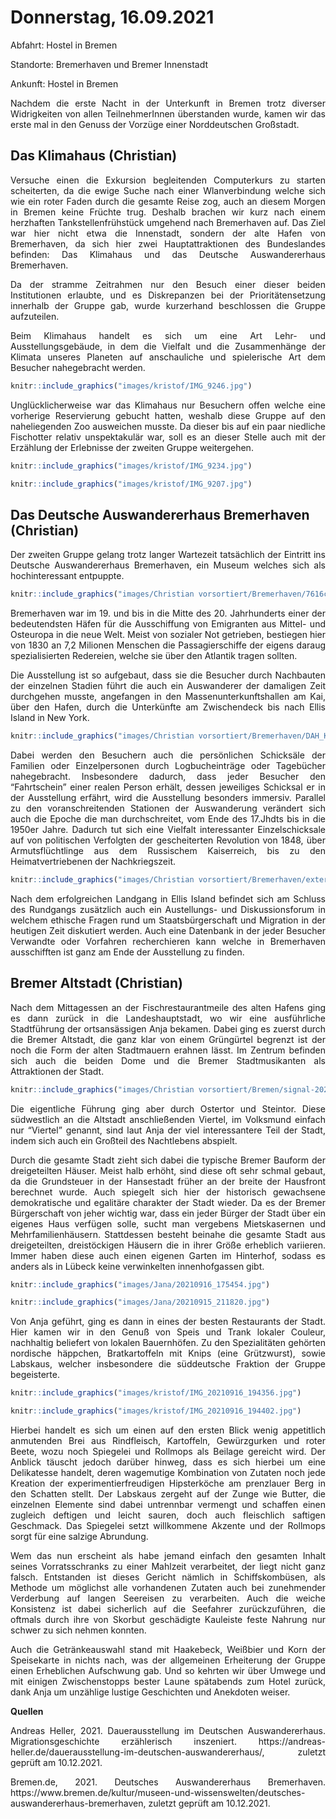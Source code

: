 # Donnerstag, 16.09.2021

Abfahrt: Hostel in Bremen

Standorte: Bremerhaven und Bremer Innenstadt

Ankunft: Hostel in Bremen


<div style="text-align: justify">

Nachdem die erste Nacht in der Unterkunft in Bremen trotz diverser Widrigkeiten von allen TeilnehmerInnen überstanden wurde, kamen wir das erste mal in den Genuss der Vorzüge einer Norddeutschen Großstadt. 
</div>
## Das Klimahaus (Christian)
<div style="text-align: justify">
Versuche einen die Exkursion begleitenden Computerkurs zu starten scheiterten, da die ewige Suche nach einer Wlanverbindung welche sich wie ein roter Faden durch die gesamte Reise zog, auch an diesem Morgen in Bremen keine Früchte trug.
Deshalb brachen wir kurz nach einem herzhaften Tankstellenfrühstück umgehend nach Bremerhaven auf.
Das Ziel war hier nicht etwa die Innenstadt, sondern der alte Hafen von Bremerhaven, da sich hier zwei Hauptattraktionen des Bundeslandes befinden:
Das Klimahaus und das Deutsche Auswandererhaus Bremerhaven.

Da der stramme Zeitrahmen nur den Besuch einer dieser beiden Institutionen erlaubte, und es Diskrepanzen bei der Prioritätensetzung innerhalb der Gruppe gab, wurde kurzerhand beschlossen die Gruppe aufzuteilen.

Beim Klimahaus handelt es sich um eine Art Lehr- und Ausstellungsgebäude, in dem die Vielfalt und die Zusammenhänge der Klimata unseres Planeten auf anschauliche und spielerische Art dem Besucher nahegebracht werden.

```r
knitr::include_graphics("images/kristof/IMG_9246.jpg")
```

Unglücklicherweise war das Klimahaus nur Besuchern offen welche eine vorherige Reservierung gebucht hatten, weshalb diese Gruppe auf den naheliegenden Zoo ausweichen musste. Da dieser bis auf ein paar niedliche Fischotter relativ unspektakulär war, soll es an dieser Stelle auch mit der Erzählung der Erlebnisse der zweiten Gruppe weitergehen.

```r
knitr::include_graphics("images/kristof/IMG_9234.jpg")
```



```r
knitr::include_graphics("images/kristof/IMG_9207.jpg")
```

</div>

## Das Deutsche Auswandererhaus Bremerhaven (Christian)

<div style="text-align: justify">

Der zweiten Gruppe gelang trotz langer Wartezeit tatsächlich der Eintritt ins Deutsche Auswandererhaus Bremerhaven, ein Museum welches sich als hochinteressant entpuppte.


```r
knitr::include_graphics("images/Christian vorsortiert/Bremerhaven/7616c34034aa318a533840ee8ca2c314.jpg")
```

Bremerhaven war im 19. und bis in die Mitte des 20. Jahrhunderts einer der bedeutendsten Häfen für die Ausschiffung von Emigranten aus Mittel- und Osteuropa in die neue Welt.
Meist von sozialer Not getrieben, bestiegen hier von 1830 an 7,2 Milionen Menschen die Passagierschiffe der eigens daraug spezialisierten Redereien, welche sie über den Atlantik tragen sollten.

Die Ausstellung ist so aufgebaut, dass sie die Besucher durch Nachbauten der  einzelnen Stadien führt die auch ein Auswanderer der damaligen Zeit durchgehen musste, angefangen in den Massenunterkunftshallen am Kai, über den Hafen, durch die Unterkünfte am Zwischendeck bis nach Ellis Island in New York.

```r
knitr::include_graphics("images/Christian vorsortiert/Bremerhaven/DAH_Kaje_c_DeutschesAuswandererhaus_lb-1040x688-c-default@3x.jpg")
```



Dabei werden den Besuchern auch die persönlichen Schicksäle der Familien oder Einzelpersonen durch Logbucheinträge oder Tagebücher nahegebracht. Insbesondere dadurch, dass jeder Besucher den "Fahrtschein" einer realen Person erhält, dessen jeweiliges Schicksal er in der Ausstellung erfährt, wird die Ausstellung besonders immersiv. Parallel zu den voranschreitenden Stationen der Auswanderung verändert sich auch die Epoche die man durchschreitet, vom Ende des 17.Jhdts bis in die 1950er Jahre. Dadurch tut sich eine Vielfalt interessanter Einzelschicksale auf von  politischen Verfolgten der gescheiterten Revolution von 1848, über Armutsflüchtlinge aus dem Russischem Kaiserreich, bis zu den Heimatvertriebenen der Nachkriegszeit.

```r
knitr::include_graphics("images/Christian vorsortiert/Bremerhaven/external-content.duckduckgo.com.jpg")
```

Nach dem erfolgreichen Landgang in Ellis Island befindet sich am Schluss des Rundgangs zusätzlich auch ein Austellungs- und Diskussionsforum in welchem ethische Fragen rund um Staatsbürgerschaft und Migration in der heutigen Zeit diskutiert werden.
Auch eine Datenbank in der jeder Besucher Verwandte oder Vorfahren recherchieren kann welche in Bremerhaven ausschifften ist ganz am Ende der Ausstellung zu finden.

## Bremer Altstadt (Christian)
<div style="text-align: justify">

Nach dem Mittagessen an der Fischrestaurantmeile des alten Hafens ging es dann zurück in die Landeshauptstadt, wo wir eine ausführliche Stadtführung der ortsansässigen Anja bekamen.
Dabei ging es zuerst durch die Bremer Altstadt, die ganz klar von einem Grüngürtel begrenzt ist der noch die Form  der alten Stadtmauern erahnen lässt.
Im Zentrum befinden sich auch die beiden Dome und die Bremer Stadtmusikanten als Attraktionen der Stadt.

```r
knitr::include_graphics("images/Christian vorsortiert/Bremen/signal-2021-12-09-141150.jpeg")
```


Die eigentliche Führung ging aber durch Ostertor und Steintor. Diese südwestlich an die Altstadt anschließenden Viertel, im Volksmund einfach nur "Viertel" genannt, sind laut Anja der viel interessantere Teil der Stadt, indem sich auch ein Großteil des Nachtlebens abspielt.

Durch die gesamte Stadt zieht sich dabei die typische Bremer Bauform der dreigeteilten Häuser.
Meist halb erhöht, sind diese oft sehr schmal gebaut, da die Grundsteuer in der Hansestadt früher an der breite der Hausfront berechnet wurde. Auch spiegelt sich hier der historisch gewachsene demokratische und egalitäre charakter der Stadt wieder. Da es der Bremer Bürgerschaft von jeher wichtig war, dass ein jeder Bürger der Stadt über ein eigenes Haus verfügen solle, sucht man vergebens Mietskasernen und Mehrfamilienhäusern. Stattdessen besteht beinahe die gesamte Stadt aus dreigeteilten, dreistöckigen Häusern die in ihrer Größe erheblich variieren. Immer haben diese auch einen eigenen Garten im Hinterhof, sodass es anders als in Lübeck keine verwinkelten innenhofgassen gibt.


```r
knitr::include_graphics("images/Jana/20210916_175454.jpg")
```

```r
knitr::include_graphics("images/Jana/20210915_211820.jpg")
```

Von Anja geführt, ging es dann in eines der besten Restaurants der Stadt. Hier kamen wir in den Genuß von Speis und Trank lokaler Couleur, nachhaltig beliefert von lokalen Bauernhöfen. Zu den Spezialitäten gehörten nordische häppchen, Bratkartoffeln mit Knips (eine Grützwurst), sowie Labskaus, welcher insbesondere die süddeutsche Fraktion der Gruppe begeisterte. 


```r
knitr::include_graphics("images/kristof/IMG_20210916_194356.jpg")
```

```r
knitr::include_graphics("images/kristof/IMG_20210916_194402.jpg")
```


Hierbei handelt es sich um einen auf den ersten Blick wenig appetitlich anmutenden Brei aus Rindfleisch, Kartoffeln, Gewürzgurken und roter Beete, wozu noch Spiegelei und Rollmops als Beilage gereicht wird. Der Anblick täuscht jedoch darüber hinweg, dass es sich hierbei um eine Delikatesse handelt, deren wagemutige Kombination von Zutaten noch jede Kreation der experimentierfreudigen Hipsterköche am prenzlauer Berg in den Schatten stellt. Der Labskaus zergeht auf der Zunge wie Butter, die einzelnen Elemente sind dabei untrennbar vermengt und schaffen einen zugleich deftigen und leicht sauren, doch auch fleischlich saftigen Geschmack. Das Spiegelei setzt willkommene Akzente und der Rollmops sorgt für eine salzige Abrundung.

Wem das nun erscheint als habe jemand einfach den gesamten Inhalt seines Vorratsschranks zu einer Mahlzeit verarbeitet, der liegt nicht ganz falsch. Entstanden ist dieses Gericht nämlich in Schiffskombüsen, als Methode um möglichst alle vorhandenen Zutaten auch bei zunehmender Verderbung auf langen Seereisen zu verarbeiten. Auch die weiche Konsistenz ist dabei sicherlich auf die Seefahrer zurückzuführen, die oftmals durch ihre von Skorbut geschädigte Kauleiste feste Nahrung nur schwer zu sich nehmen konnten.

Auch die Getränkeauswahl stand mit Haakebeck, Weißbier und Korn der Speisekarte in nichts nach, was der allgemeinen Erheiterung der Gruppe einen Erheblichen Aufschwung gab. Und so kehrten wir über Umwege und mit einigen Zwischenstopps bester Laune spätabends zum Hotel zurück, dank Anja um unzählige lustige Geschichten und Anekdoten weiser.



**Quellen**

Andreas Heller, 2021. Dauerausstellung im Deutschen Auswandererhaus. Migrationsgeschichte erzählerisch inszeniert. https://andreas-heller.de/dauerausstellung-im-deutschen-auswandererhaus/, zuletzt geprüft am 10.12.2021.

Bremen.de, 2021. Deutsches Auswandererhaus Bremerhaven. https://www.bremen.de/kultur/museen-und-wissenswelten/deutsches-auswandererhaus-bremerhaven, zuletzt geprüft am 10.12.2021.

</div>




